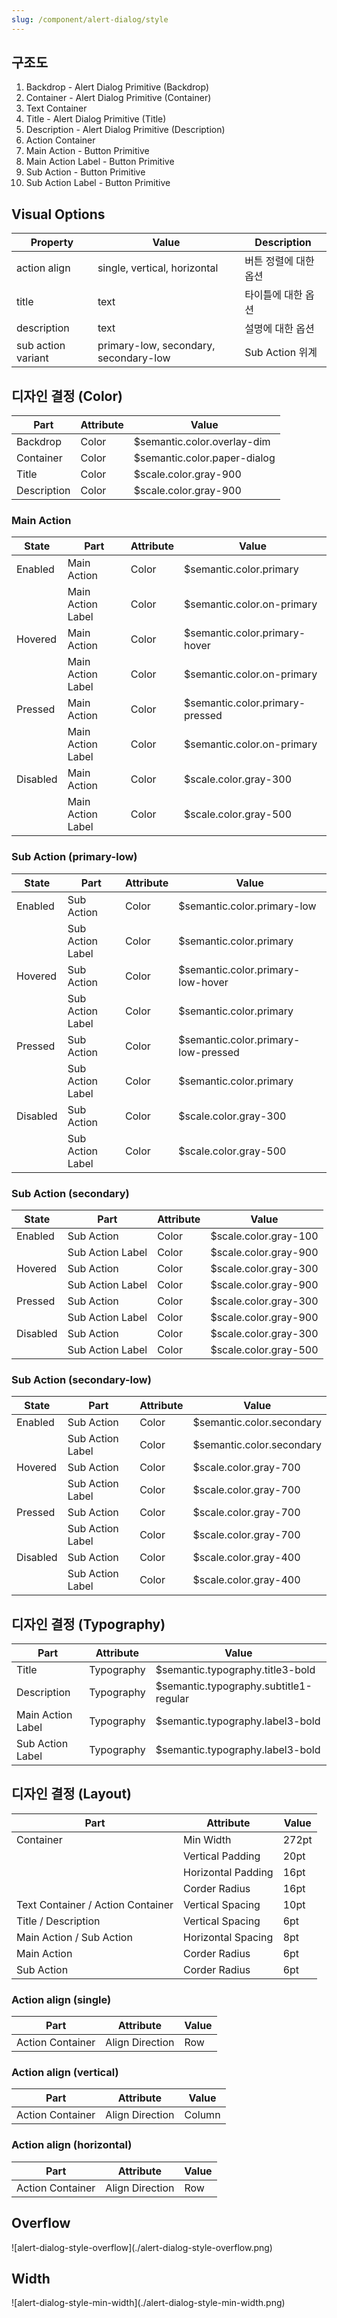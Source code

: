 ```yaml
---
slug: /component/alert-dialog/style
---
```


## 구조도

1. Backdrop - Alert Dialog Primitive (Backdrop)
2. Container - Alert Dialog Primitive (Container)
3. Text Container
4. Title - Alert Dialog Primitive (Title)
5. Description - Alert Dialog Primitive (Description)
6. Action Container
7. Main Action - Button Primitive
8. Main Action Label - Button Primitive
9. Sub Action - Button Primitive
10. Sub Action Label - Button Primitive

## Visual Options

| Property           | Value                                 | Description           |
| ------------------ | ------------------------------------- | --------------------- |
| action align       | single, vertical, horizontal          | 버튼 정렬에 대한 옵션 |
| title              | text                                  | 타이틀에 대한 옵션    |
| description        | text                                  | 설명에 대한 옵션      |
| sub action variant | primary-low, secondary, secondary-low | Sub Action 위계       |

## 디자인 결정 (Color)

| Part        | Attribute | Value                        |
| ----------- | --------- | ---------------------------- |
| Backdrop    | Color     | $semantic.color.overlay-dim  |
| Container   | Color     | $semantic.color.paper-dialog |
| Title       | Color     | $scale.color.gray-900        |
| Description | Color     | $scale.color.gray-900        |

### Main Action

| State    | Part              | Attribute | Value                           |
| -------- | ----------------- | --------- | ------------------------------- |
| Enabled  | Main Action       | Color     | $semantic.color.primary         |
|          | Main Action Label | Color     | $semantic.color.on-primary      |
| Hovered  | Main Action       | Color     | $semantic.color.primary-hover   |
|          | Main Action Label | Color     | $semantic.color.on-primary      |
| Pressed  | Main Action       | Color     | $semantic.color.primary-pressed |
|          | Main Action Label | Color     | $semantic.color.on-primary      |
| Disabled | Main Action       | Color     | $scale.color.gray-300           |
|          | Main Action Label | Color     | $scale.color.gray-500           |

### Sub Action (primary-low)

| State    | Part             | Attribute | Value                               |
| -------- | ---------------- | --------- | ----------------------------------- |
| Enabled  | Sub Action       | Color     | $semantic.color.primary-low         |
|          | Sub Action Label | Color     | $semantic.color.primary             |
| Hovered  | Sub Action       | Color     | $semantic.color.primary-low-hover   |
|          | Sub Action Label | Color     | $semantic.color.primary             |
| Pressed  | Sub Action       | Color     | $semantic.color.primary-low-pressed |
|          | Sub Action Label | Color     | $semantic.color.primary             |
| Disabled | Sub Action       | Color     | $scale.color.gray-300               |
|          | Sub Action Label | Color     | $scale.color.gray-500               |

### Sub Action (secondary)

| State    | Part             | Attribute | Value                 |
| -------- | ---------------- | --------- | --------------------- |
| Enabled  | Sub Action       | Color     | $scale.color.gray-100 |
|          | Sub Action Label | Color     | $scale.color.gray-900 |
| Hovered  | Sub Action       | Color     | $scale.color.gray-300 |
|          | Sub Action Label | Color     | $scale.color.gray-900 |
| Pressed  | Sub Action       | Color     | $scale.color.gray-300 |
|          | Sub Action Label | Color     | $scale.color.gray-900 |
| Disabled | Sub Action       | Color     | $scale.color.gray-300 |
|          | Sub Action Label | Color     | $scale.color.gray-500 |

### Sub Action (secondary-low)

| State    | Part             | Attribute | Value                     |
| -------- | ---------------- | --------- | ------------------------- |
| Enabled  | Sub Action       | Color     | $semantic.color.secondary |
|          | Sub Action Label | Color     | $semantic.color.secondary |
| Hovered  | Sub Action       | Color     | $scale.color.gray-700     |
|          | Sub Action Label | Color     | $scale.color.gray-700     |
| Pressed  | Sub Action       | Color     | $scale.color.gray-700     |
|          | Sub Action Label | Color     | $scale.color.gray-700     |
| Disabled | Sub Action       | Color     | $scale.color.gray-400     |
|          | Sub Action Label | Color     | $scale.color.gray-400     |

## 디자인 결정 (Typography)

| Part              | Attribute  | Value                                  |
| ----------------- | ---------- | -------------------------------------- |
| Title             | Typography | $semantic.typography.title3-bold       |
| Description       | Typography | $semantic.typography.subtitle1-regular |
| Main Action Label | Typography | $semantic.typography.label3-bold       |
| Sub Action Label  | Typography | $semantic.typography.label3-bold       |

## 디자인 결정 (Layout)

| Part                              | Attribute          | Value |
| --------------------------------- | ------------------ | ----- |
| Container                         | Min Width          | 272pt |
|                                   | Vertical Padding   | 20pt  |
|                                   | Horizontal Padding | 16pt  |
|                                   | Corder Radius      | 16pt  |
| Text Container / Action Container | Vertical Spacing   | 10pt  |
| Title / Description               | Vertical Spacing   | 6pt   |
| Main Action / Sub Action          | Horizontal Spacing | 8pt   |
| Main Action                       | Corder Radius      | 6pt   |
| Sub Action                        | Corder Radius      | 6pt   |

### Action align (single)

| Part             | Attribute       | Value |
| ---------------- | --------------- | ----- |
| Action Container | Align Direction | Row   |

### Action align (vertical)

| Part             | Attribute       | Value  |
| ---------------- | --------------- | ------ |
| Action Container | Align Direction | Column |

### Action align (horizontal)

| Part             | Attribute       | Value |
| ---------------- | --------------- | ----- |
| Action Container | Align Direction | Row   |

## Overflow

<FullCard>
  <FullCardImageCell>
    ![alert-dialog-style-overflow](./alert-dialog-style-overflow.png)
  </FullCardImageCell>
</FullCard>

## Width

<FullCard>
  <FullCardImageCell>
    ![alert-dialog-style-min-width](./alert-dialog-style-min-width.png)
  </FullCardImageCell>
</FullCard>

